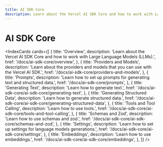 ```yaml
---
title: AI SDK Core
description: Learn about the Vercel AI SDK Core and how to work with Large Language Models (LLMs).
---
```


# AI SDK Core

<IndexCards
  cards={[
    {
      title: 'Overview',
      description:
        'Learn about the Vercel AI SDK Core and how to work with Large Language Models (LLMs).',
      href: '/docs/ai-sdk-core/overview',
    },
    {
      title: 'Providers and Models',
      description:
        'Learn about the providers and models that you can use with the Vercel AI SDK.',
      href: '/docs/ai-sdk-core/providers-and-models',
    },
    {
      title: 'Prompts',
      description:
        'Learn how to set up prompts for generating text and structured data.',
      href: '/docs/ai-sdk-core/prompts',
    },
    {
      title: 'Generating Text',
      description: 'Learn how to generate text.',
      href: '/docs/ai-sdk-core/ai-sdk-core/generating-text',
    },
    {
      title: 'Generating Structured Data',
      description: 'Learn how to generate structured data.',
      href: '/docs/ai-sdk-core/ai-sdk-core/generating-structured-data',
    },
    {
      title: 'Tools and Tool Calling',
      description: 'Learn how to use tools.',
      href: '/docs/ai-sdk-core/ai-sdk-core/tools-and-tool-calling',
    },
    {
      title: 'Schemas and Zod',
      description: 'Learn how to use schemas and zod.',
      href: '/docs/ai-sdk-core/ai-sdk-core/schemas-and-zod',
    },
    {
      title: 'Settings',
      description:
        'Learn how to set up settings for language models generations.',
      href: '/docs/ai-sdk-core/ai-sdk-core/settings',
    },
    {
      title: 'Embeddings',
      description: 'Learn how to use embeddings.',
      href: '/docs/ai-sdk-core/ai-sdk-core/embeddings',
    },
  ]}
/>
